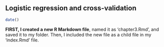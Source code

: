 
## Logistic regression and cross-validation

```r
date()
```
**FIRST, I created a new R Markdown file**, named it as 'chapter3.Rmd', and saved it to my folder. Then, I included the new file as a child file in my 'index.Rmd' file.
